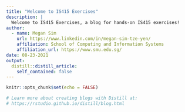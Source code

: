 ```yaml
---
title: "Welcome to IS415 Exercises"
description: |
  Welcome to IS415 Exercises, a blog for hands-on IS415 exercises!
author:
  - name: Megan Sim 
    url: https://www.linkedin.com/in/megan-sim-tze-yen/
    affiliation: School of Computing and Information Systems
    affiliation_url: https://www.smu.edu.sg/
date: 08-23-2021
output:
  distill::distill_article:
    self_contained: false
---
```


```r
knitr::opts_chunk$set(echo = FALSE)

# Learn more about creating blogs with Distill at:
# https://rstudio.github.io/distill/blog.html

```



